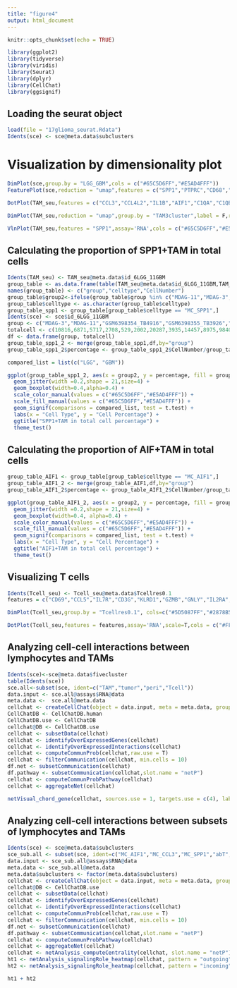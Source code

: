```yaml
---
title: "figure4"
output: html_document
---
```


```r
knitr::opts_chunk$set(echo = TRUE)
```


```r
library(ggplot2)
library(tidyverse)
library(viridis)
library(Seurat)
library(dplyr)
library(CellChat)
library(ggsignif)
```


## Loading the seurat object
```r
load(file = "17glioma_seurat.Rdata")
Idents(sce) <- sce@meta.data$subclusters
```

# Visualization by dimensionality plot
```r
DimPlot(sce,group.by = "LGG_GBM",cols = c("#65C5D6FF","#E5AD4FFF"))
FeaturePlot(sce,reduction = "umap",features = c("SPP1","PTPRC","CD68","CD3D"),pt.size = 0.1,cols = c("#65024BFF","#FFDB01"))
```


```r
DotPlot(TAM_seu,features = c("CCL3","CCL4L2","IL1B","AIF1","C1QA","C1QB","SPP1","S100A11","LGALS1"),assay='RNA',cols = c("#FFDB01","#0E197D")) + coord_flip()
```


```r
DimPlot(TAM_seu,reduction = "umap",group.by = "TAM3cluster",label = F,repel = TRUE,pt.size = 0.8,cols = c("#D4419EFF","#E5AD4FFF","#639CA4FF"))
```


```r
VlnPlot(TAM_seu,features = "SPP1",assay='RNA',cols = c("#65C5D6FF","#E5AD4FFF"),pt.size=0.02,group.by = "LGG_GBM") + theme(axis.text.x = element_text(angle = 90, hjust = 1)) + ylim(0, 10)
```


## Calculating the proportion of SPP1+TAM in total cells
```r
Idents(TAM_seu) <- TAM_seu@meta.data$id_6LGG_11GBM
group_table <- as.data.frame(table(TAM_seu@meta.data$id_6LGG_11GBM,TAM_seu@meta.data$TAM3cluster))
names(group_table) <- c("group","celltype","CellNumber")
group_table$group2<-ifelse(group_table$group %in% c("MDAG-11","MDAG-3","GSM6398354_TB4916","GSM6398355_TB3926","GSM6398356_TB3652","GSM6398357_TB4100"), "LGG", "GBM")
group_table$celltype <- as.character(group_table$celltype)
group_table_spp1 <- group_table[group_table$celltype == "MC_SPP1",]
Idents(sce) <- sce$id_6LGG_11GBM
group <- c("MDAG-3","MDAG-11","GSM6398354_TB4916","GSM6398355_TB3926","GSM6398356_TB3652","GSM6398357_TB4100","ndGBM-01","ndGBM-11","ndGBM-02","ndGBM-03","ndGBM-10","ndGBM-04","ndGBM-05","ndGBM-06","ndGBM-07","ndGBM-08","ndGBM-09")
totalcell <- c(10816,6871,5717,2708,529,2002,20287,3935,14457,8975,9840,7395,6700,3119,8888,5455,4932)
df <- data.frame(group, totalcell)
group_table_spp1_2 <- merge(group_table_spp1,df,by="group")
group_table_spp1_2$percentage <- group_table_spp1_2$CellNumber/group_table_spp1_2$totalcell

compared_list = list(c("LGG", "GBM"))

```


```r
ggplot(group_table_spp1_2, aes(x = group2, y = percentage, fill = group2)) +
  geom_jitter(width =0.2,shape = 21,size=4) +
  geom_boxplot(width=0.4,alpha=0.4) +
  scale_color_manual(values = c("#65C5D6FF","#E5AD4FFF")) +
  scale_fill_manual(values = c("#65C5D6FF","#E5AD4FFF")) +
  geom_signif(comparisons = compared_list, test = t.test) +
  labs(x = "Cell Type", y = "Cell Percentage") +
  ggtitle("SPP1+TAM in total cell percentage") +
  theme_test() 
```


## Calculating the proportion of AIF+TAM in total cells
```r
group_table_AIF1 <- group_table[group_table$celltype == "MC_AIF1",]
group_table_AIF1_2 <- merge(group_table_AIF1,df,by="group")
group_table_AIF1_2$percentage <- group_table_AIF1_2$CellNumber/group_table_AIF1_2$totalcell

```


```r
ggplot(group_table_AIF1_2, aes(x = group2, y = percentage, fill = group2)) +
  geom_jitter(width =0.2,shape = 21,size=4) +
  geom_boxplot(width=0.4, alpha=0.4) +
  scale_color_manual(values = c("#65C5D6FF","#E5AD4FFF")) +
  scale_fill_manual(values = c("#65C5D6FF","#E5AD4FFF")) +
  geom_signif(comparisons = compared_list, test = t.test) +
  labs(x = "Cell Type", y = "Cell Percentage") +
  ggtitle("AIF1+TAM in total cell percentage") +
  theme_test() 

```


## Visualizing T cells
```r
Idents(Tcell_seu) <- Tcell_seu@meta.data$Tcellres0.1
features = c("CD69","CCL5","IL7R","CD3G","KLRD1","GZMB","GNLY","IL2RA","TIGIT","CTLA4","IGLC1","IGLC2","IGKC","MS4A1","BANK1","CD79A","TOP2A","STMN1","HMGB2")

```


```r
DimPlot(Tcell_seu,group.by = "Tcellres0.1", cols=c("#5D5087FF","#2878B5","#AEC6C7FF","#65C5D6FF","#D1ECCAFF","darkgreen"), label =F)

```

```r
DotPlot(Tcell_seu,features = features,assay='RNA',scale=T,cols = c("#FFDB01","#0E197D"), group.by = "Tcellres0.1")+ theme(axis.text.x = element_text(angle = 90, hjust = 1))

```


## Analyzing cell-cell interactions between lymphocytes and TAMs
```r
Idents(sce)<-sce@meta.data$fivecluster
table(Idents(sce))
sce.all<-subset(sce, ident=c("TAM","tumor","peri","Tcell"))
data.input <- sce.all@assays$RNA@data
meta.data <-  sce.all@meta.data
cellchat <- createCellChat(object = data.input, meta = meta.data, group.by = "fivecluster")
CellChatDB <- CellChatDB.human 
CellChatDB.use <- CellChatDB 
cellchat@DB <- CellChatDB.use
cellchat <- subsetData(cellchat) 
cellchat <- identifyOverExpressedGenes(cellchat)
cellchat <- identifyOverExpressedInteractions(cellchat)
cellchat <- computeCommunProb(cellchat,raw.use = T)
cellchat <- filterCommunication(cellchat, min.cells = 10) 
df.net <- subsetCommunication(cellchat)
df.pathway <- subsetCommunication(cellchat,slot.name = "netP")
cellchat <- computeCommunProbPathway(cellchat)
cellchat <- aggregateNet(cellchat)

```


```r
netVisual_chord_gene(cellchat, sources.use = 1, targets.use = c(4), lab.cex = 1,slot.name = "netP",title.name = "Chord diagram: show pathway") 

```



## Analyzing cell-cell interactions between subsets of lymphocytes and TAMs
```r
Idents(sce) <- sce@meta.data$subclusters
sce_sub.all <- subset(sce, ident=c("MC_AIF1","MC_CCL3","MC_SPP1","abT","PreB","exhauT","gdT","PlasmaB","CyclingT"))
data.input <- sce_sub.all@assays$RNA@data
meta.data <- sce_sub.all@meta.data
meta.data$subclusters <- factor(meta.data$subclusters)
cellchat <- createCellChat(object = data.input, meta = meta.data, group.by = "subclusters")
cellchat@DB <- CellChatDB.use
cellchat <- subsetData(cellchat) 
cellchat <- identifyOverExpressedGenes(cellchat)
cellchat <- identifyOverExpressedInteractions(cellchat)
cellchat <- computeCommunProb(cellchat,raw.use = T)
cellchat <- filterCommunication(cellchat, min.cells = 10)
df.net <- subsetCommunication(cellchat)
df.pathway <- subsetCommunication(cellchat,slot.name = "netP")
cellchat <- computeCommunProbPathway(cellchat)
cellchat <- aggregateNet(cellchat)
cellchat <- netAnalysis_computeCentrality(cellchat, slot.name = "netP")
ht1 <- netAnalysis_signalingRole_heatmap(cellchat, pattern = "outgoing",signaling = c("SPP1","GALECTIN"))
ht2 <- netAnalysis_signalingRole_heatmap(cellchat, pattern = "incoming",signaling = c("SPP1","GALECTIN"))

```


```r
ht1 + ht2
```




















